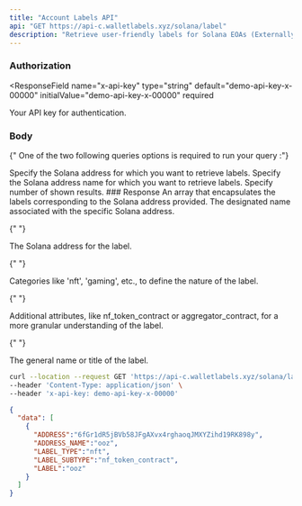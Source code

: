 ```yaml
---
title: "Account Labels API"
api: "GET https://api-c.walletlabels.xyz/solana/label"
description: "Retrieve user-friendly labels for Solana EOAs (Externally Owned Accounts) and Smart Contracts. Labels can be incredibly useful for categorizing your Solana interactions."
---
```


### Authorization

<ResponseField
  name="x-api-key"
  type="string"
  default="demo-api-key-x-00000"
  initialValue="demo-api-key-x-00000"
  required
>
  Your API key for authentication.
</ResponseField>

### Body
{" One of the two following queries options is required to run your query :"}

<ParamField query="address" type="string" required>
  Specify the Solana address for which you want to retrieve labels.
</ParamField>
<ParamField query="label" type="string" required>
  Specify the Solana address name for which you want to retrieve labels.
</ParamField>
<ParamField query="limit" type="string">
  Specify number of shown results.
</ParamField>
### Response

<ResponseField name="data" type="array">
  An array that encapsulates the labels corresponding to the Solana address provided.

<Expandable title="Label Object">

<ResponseField name="address_name" type="string">
  The designated name associated with the specific Solana address.
</ResponseField>

{" "}

<ResponseField name="address" type="string">
  The Solana address for the label.
</ResponseField>

{" "}

<ResponseField name="label_type" type="string">
  Categories like 'nft', 'gaming', etc., to define the nature of the label.
</ResponseField>

{" "}

<ResponseField name="label_subtype" type="string">
  Additional attributes, like nf_token_contract or aggregator_contract, for a
  more granular understanding of the label.
</ResponseField>

{" "}

<ResponseField name="label" type="string">
  The general name or title of the label.
</ResponseField>

  </Expandable>
</ResponseField>

<RequestExample>

```bash Example Request
curl --location --request GET 'https://api-c.walletlabels.xyz/solana/label?address=6fGr1dR5jBVb58JFgAXvx4rghaoqJMXYZihd19RK898y' \
--header 'Content-Type: application/json' \
--header 'x-api-key: demo-api-key-x-00000'
```

</RequestExample>

<ResponseExample>

```json Response
{
  "data": [
    {
      "ADDRESS":"6fGr1dR5jBVb58JFgAXvx4rghaoqJMXYZihd19RK898y",
      "ADDRESS_NAME":"ooz",
      "LABEL_TYPE":"nft",
      "LABEL_SUBTYPE":"nf_token_contract",
      "LABEL":"ooz"
    }
  ]
}
```

</ResponseExample>

